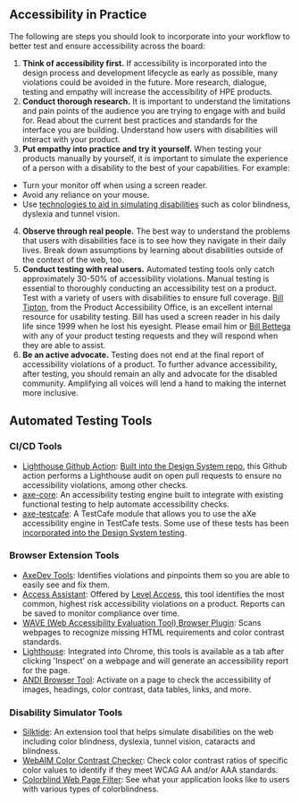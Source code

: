 ## Accessibility in Practice

The following are steps you should look to incorporate into your workflow to better test and ensure accessibility across the board:

1. **Think of accessibility first.** If accessibility is incorporated into the design process and development lifecycle as early as possible, many violations could be avoided in the future. More research, dialogue, testing and empathy will increase the accessibility of HPE products.
2. **Conduct thorough research.** It is important to understand the limitations and pain points of the audience you are trying to engage with and build for. Read about the current best practices and standards for the interface you are building. Understand how users with disabilities will interact with your product.
3. **Put empathy into practice and try it yourself.** When testing your products manually by yourself, it is important to simulate the experience of a person with a disability to the best of your capabilities. For example:
  - Turn your monitor off when using a screen reader. 
  - Avoid any reliance on your mouse. 
  - Use [technologies to aid in simulating disabilities](#disability-simulator-tools) such as color blindness, dyslexia and tunnel vision. 
4. **Observe through real people.** The best way to understand the problems that users with disabilities face is to see how they navigate in their daily lives. Break down assumptions by learning about disabilities outside of the context of the web, too.
5. **Conduct testing with real users.** Automated testing tools only catch approximately 30-50% of accessibility violations. Manual testing is essential to thoroughly conducting an accessibility test on a product. Test with a variety of users with disabilities to ensure full coverage. [Bill Tipton](https://hpe.sharepoint.com/sites/f5/cto/office/Accessibility/Pages/bill-tipton-biography.aspx), from the Product Accessibility Office, is an excellent internal resource for usability testing. Bill has used a screen reader in his daily life since 1999 when he lost his eyesight. Please email him or [Bill Bettega](https://hpe.sharepoint.com/sites/F5/CTO/Office/Accessibility/Pages/bill-bettega-biography.aspx) with any of your product testing requests and they will respond when they are able to assist.
6. **Be an active advocate.** Testing does not end at the final report of accessibility violations of a product. To further advance accessibility, after testing, you should remain an ally and advocate for the disabled community. Amplifying all voices will lend a hand to making the internet more inclusive.

## Automated Testing Tools

### CI/CD Tools
- [Lighthouse Github Action](https://github.com/jakejarvis/lighthouse-action): [Built into the Design System repo](https://github.com/grommet/hpe-design-system/blob/master/.github/workflows/main.yml), this Github action performs a Lighthouse audit on open pull requests to ensure no accessibility violations, among other checks.
- [axe-core](https://github.com/dequelabs/axe-core-npm/tree/develop/packages/react): An accessibility testing engine built to integrate with existing functional testing to help automate accessibility checks.
- [axe-testcafe](https://www.npmjs.com/package/axe-testcafe): A TestCafe module that allows you to use the aXe accessibility engine in TestCafe tests. Some use of these tests has been [incorporated into the Design System testing](https://github.com/grommet/hpe-design-system/blob/master/aries-site/src/tests/accessibility/axe.js).

### Browser Extension Tools
- [AxeDev Tools](https://chrome.google.com/webstore/detail/axe-devtools-web-accessib/lhdoppojpmngadmnindnejefpokejbdd?hl=en-US): Identifies violations and pinpoints them so you are able to easily see and fix them.
- [Access Assistant](https://chrome.google.com/webstore/detail/access-assistant/ojiighldhdmahfdnhfdebnpmlbiemdfm/related): Offered by [Level Access](https://www.levelaccess.com/), this tool identifies the most common, highest risk accessibility violations on a product. Reports can be saved to monitor compliance over time.
- [WAVE (Web Accessibility Evaluation Tool) Browser Plugin](https://wave.webaim.org/extension/): Scans webpages to recognize missing HTML requirements and color contrast standards.
- [Lighthouse](https://developers.google.com/web/tools/lighthouse): Integrated into Chrome, this tools is available as a tab after clicking 'Inspect' on a webpage and will generate an accessibility report for the page.
- [ANDI Browser Tool](https://www.ssa.gov/accessibility/andi/help/install.html): Activate on a page to check the accessibility of images, headings, color contrast, data tables, links, and more.

### Disability Simulator Tools
- [Silktide](https://silktide.com/resources/toolbar/): An extension tool that helps simulate disabilities on the web including color blindness, dyslexia, tunnel vision, cataracts and blindness.
- [WebAIM Color Contrast Checker](https://webaim.org/resources/contrastchecker/): Check color contrast ratios of specific color values to identify if they meet WCAG AA and/or AAA standards.
- [Colorblind Web Page Filter](https://www.toptal.com/designers/colorfilter/): See what your application looks like to users with various types of colorblindness.

